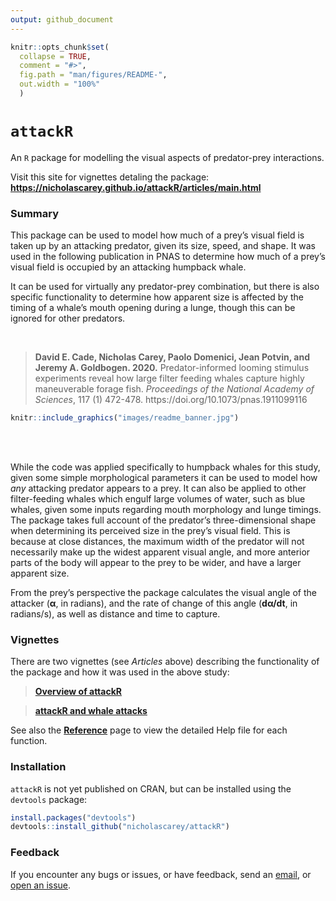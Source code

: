 ```yaml
---
output: github_document
---
```


<!-- README.md is generated from README.Rmd. Please edit that file -->

```r
knitr::opts_chunk$set(
  collapse = TRUE,
  comment = "#>",
  fig.path = "man/figures/README-",
  out.width = "100%"
  )
```

# `attackR`
An `R` package for modelling the visual aspects of predator-prey interactions.

Visit this site for vignettes detaling the package: [**https://nicholascarey.github.io/attackR/articles/main.html**](https://nicholascarey.github.io/attackR/articles/main.html)

### Summary
This package can be used to model how much of a prey's visual field is taken up by an attacking predator, given its size, speed, and shape. It was used in the following publication in PNAS to determine how much of a prey's visual field is occupied by an attacking humpback whale. 

It can be used for virtually any predator-prey combination, but there is also specific functionality to determine how apparent size is affected by the timing of a whale's mouth opening during a lunge, though this can be ignored for other predators.

<br>

> **David E. Cade, Nicholas Carey, Paolo Domenici, Jean Potvin, and Jeremy A. Goldbogen. 2020.** Predator-informed looming stimulus experiments reveal how large filter feeding whales capture highly maneuverable forage fish. *Proceedings of the National Academy of Sciences*, 117 (1) 472-478. https://doi.org/10.1073/pnas.1911099116

```r
knitr::include_graphics("images/readme_banner.jpg")
```

<br>
<br>

While the code was applied specifically to humpback whales for this study, given some simple morphological parameters it can be used to model how *any* attacking predator appears to a prey. It can also be applied to other filter-feeding whales which engulf large volumes of water, such as blue whales, given some inputs regarding mouth morphology and lunge timings. The package takes full account of the predator's three-dimensional shape when determining its perceived size in the prey's visual field. This is because at close distances, the maximum width of the predator will not necessarily make up the widest apparent visual angle, and more anterior parts of the body will appear to the prey to be wider, and have a larger apparent size. 

From the prey's perspective the package calculates the visual angle of the attacker (**α**, in radians), and the rate of change of this angle (**dα/dt**, in radians/s), as well as distance and time to capture.


### Vignettes

There are two vignettes (see *Articles* above) describing the functionality of the package and how it was used in the above study:

> [**Overview of attackR**](https://nicholascarey.github.io/attackR/articles/main.html)

> [**attackR and whale attacks**](https://nicholascarey.github.io/attackR/articles/whales.html)

See also the [**Reference**](https://nicholascarey.github.io/attackR/reference/index.html) page to view the detailed Help file for each function. 

### Installation
`attackR` is not yet published on CRAN, but can be installed using the `devtools` package:

```r
install.packages("devtools")
devtools::install_github("nicholascarey/attackR")
```

### Feedback

If you encounter any bugs or issues, or have feedback, send an [email](mailto:nicholascarey@gmail.com), or [open an issue](https://github.com/nicholascarey/attackR/issues). 


